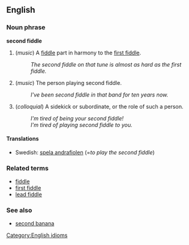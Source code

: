 ==English==
===Noun phrase===
'''second fiddle'''

# (''music'') A [[fiddle]] part in harmony to the [[first fiddle]].
#: ''The second fiddle on that tune is almost as hard as the first fiddle.''
# (''music'') The person playing second fiddle.
#: ''I've been second fiddle in that band for ten years now.''
# (''colloquial'') A sidekick or subordinate, or the role of such a person.
#: ''I'm tired of being your second fiddle!''
#: ''I'm tired of playing second fiddle to you.''

====Translations====
*Swedish: [[spela andrafiolen]] (=''to play the second fiddle'')

===Related terms===
*[[fiddle]]
*[[first fiddle]]
*[[lead fiddle]]

===See also===
*[[second banana]]

[[Category:English idioms]]